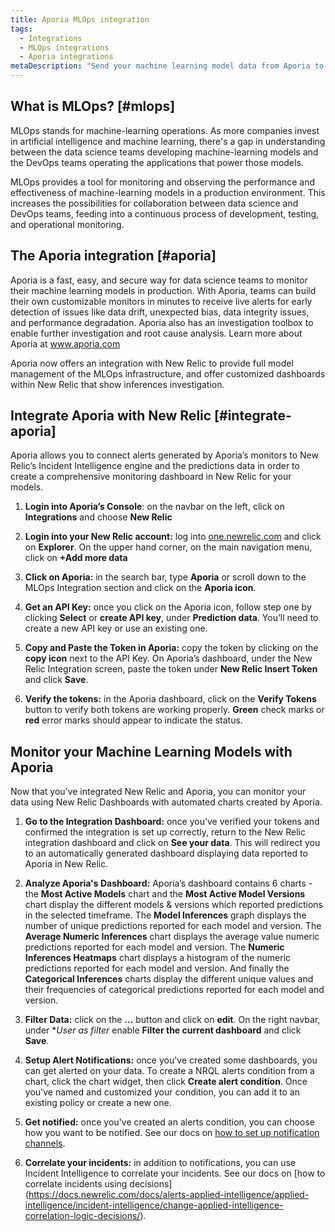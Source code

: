 ```yaml
---
title: Aporia MLOps integration
tags:
  - Integrations
  - MLOps integrations  
  - Aporia integrations
metaDescription: "Send your machine learning model data from Aporia to New Relic to understand your model's performance."
---
```


## What is MLOps? [#mlops]

MLOps stands for machine-learning operations. As more companies invest in artificial intelligence and machine learning, there's a gap in understanding between the data science teams developing machine-learning models and the DevOps teams operating the applications that power those models.

MLOps provides a tool for monitoring and observing the performance and effectiveness of machine-learning models in a production environment. This increases the possibilities for collaboration between data science and DevOps teams, feeding into a continuous process of development, testing, and operational monitoring.

## The Aporia integration [#aporia]

Aporia is a fast, easy, and secure way for data science teams to monitor their machine learning models in production. With Aporia, teams can build their own customizable monitors in minutes to receive live alerts for early detection of issues like data drift, unexpected bias, data integrity issues, and performance degradation. Aporia also has an investigation toolbox to enable further investigation and root cause analysis. Learn more about Aporia at www.aporia.com 

Aporia now offers an integration with New Relic to provide full model management of the MLOps infrastructure, and offer customized dashboards within New Relic that show inferences investigation.

## Integrate Aporia with New Relic [#integrate-aporia] 

Aporia allows you to connect alerts generated by Aporia’s monitors to New Relic’s Incident Intelligence engine and the predictions data in order to create a comprehensive monitoring dashboard in New Relic for your models.

1. **Login into Aporia’s Console**: on the navbar on the left, click on **Integrations** and choose **New Relic**

2. **Login into your New Relic account:** log into [one.newrelic.com](https://one.newrelic.com) and click on **Explorer**. On the upper hand corner, on the main navigation menu, click on **+Add more data**     
    
3. **Click on Aporia:** in the search bar, type **Aporia** or scroll down to the MLOps Integration section and click on the **Aporia icon**.  
      
4. **Get an API Key:** once you click on the Aporia icon, follow step one by clicking **Select** or **create API key**, under **Prediction data**. You’ll need to create a new API key or use an existing one. 
 
5. **Copy and Paste the Token in Aporia:** copy the token by clicking on the **copy icon** next to the API Key. On Aporia’s dashboard, under the New Relic Integration screen, paste the token under **New Relic Insert Token** and click **Save**.

6. **Verify the tokens:** in the Aporia dashboard, click on the **Verify Tokens** button to verify both tokens are working properly. **Green** check marks or **red** error marks should appear to indicate the status. 
            
## Monitor your Machine Learning Models with Aporia

Now that you’ve integrated New Relic and Aporia, you can monitor your data using New Relic Dashboards with automated charts created by Aporia. 
    
1. **Go to the Integration Dashboard:** once you’ve verified your tokens and confirmed the integration is set up correctly, return to the New Relic integration dashboard and click on **See your data**. This will redirect you to an automatically generated dashboard displaying data reported to Aporia in New Relic. 

2. **Analyze Aporia's Dashboard:** Aporia’s dashboard contains 6 charts - the **Most Active Models** chart and the **Most Active Model Versions** chart display the different models & versions which reported predictions in the selected timeframe. The **Model Inferences** graph displays the number of unique predictions reported for each model and version. The **Average Numeric Inferences** chart displays the average value numeric predictions reported for each model and version. The **Numeric Inferences Heatmaps** chart displays a histogram of the numeric predictions reported for each model and version. And finally the **Categorical Inferences** charts display the different unique values and their frequencies of categorical predictions reported for each model and version. 
    
3. **Filter Data:** click on the **…** button and click on **edit**. On the right navbar, under **User as filter* enable **Filter the current dashboard** and click **Save**.
        
4. **Setup Alert Notifications:** once you've created some dashboards, you can get alerted on your data. To create a NRQL alerts condition from a chart, click the chart widget, then click **Create alert condition**. Once you've named and customized your condition, you can add it to an existing policy or create a new one.
           
5. **Get notified:** once you've created an alerts condition, you can choose how you want to be notified. See our docs on [how to set up notification channels](https://docs.newrelic.com/docs/alerts-applied-intelligence/new-relic-alerts/alert-notifications/notification-channels-control-where-send-alerts/).
        
6. **Correlate your incidents:** in addition to notifications, you can use Incident Intelligence to correlate your incidents. See our docs on [how to correlate incidents using decisions]
(https://docs.newrelic.com/docs/alerts-applied-intelligence/applied-intelligence/incident-intelligence/change-applied-intelligence-correlation-logic-decisions/).
